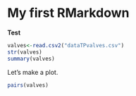 My first RMarkdown 
==================


**Test**


```r
valves<-read.csv2("dataTPvalves.csv")
str(valves)
summary(valves)
```


Let's make a plot.
```r
pairs(valves)
```